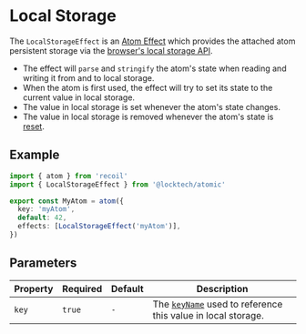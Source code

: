 
<Meta title="State Management/Effects/Local Storage" />

# Local Storage

The `LocalStorageEffect` is an [Atom Effect](https://recoiljs.org/docs/guides/atom-effects) which provides the attached atom
persistent storage via the [browser's local storage API](https://developer.mozilla.org/en-US/docs/Web/API/Window/localStorage).

* The effect will `parse` and `stringify` the atom's state when reading and writing it from and to local storage.
* When the atom is first used, the effect will try to set its state to the current value in local storage.
* The value in local storage is set whenever the atom's state changes.
* The value in local storage is removed whenever the atom's state is [reset](https://recoiljs.org/docs/api-reference/core/useResetRecoilState).

## Example

```ts
import { atom } from 'recoil'
import { LocalStorageEffect } from '@locktech/atomic'

export const MyAtom = atom({
  key: 'myAtom',
  default: 42,
  effects: [LocalStorageEffect('myAtom')],
})
```

## Parameters

| Property     	| Required     	| Default     	| Description                                                                                                                                  	|
|--------------	|--------------	|--------------	|---------------------------------------------------------------------------------------------------------------------------------------------	|
| `key`       	| `true`       	| `-`         	| The [`keyName`](https://developer.mozilla.org/en-US/docs/Web/API/Storage/setItem#parameters) used to reference this value in local storage. 	|

